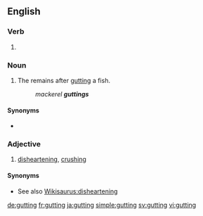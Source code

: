 ==English==

===Verb===
{{head|en|present participle}}

# {{present participle of|gut|lang=en|nocat=1}}

===Noun===
{{en-noun}}

# {{context|chiefly|in the plural|lang=en}} The remains after [[gut]]ting a fish.
#: ''mackerel '''guttings'''''

====Synonyms====
* {{l|en|guts}}

===Adjective===
{{en-adj}}

# {{context|British|lang=en}} [[disheartening]], [[crushing]]

====Synonyms====
* See also [[Wikisaurus:disheartening]]

[[de:gutting]]
[[fr:gutting]]
[[ja:gutting]]
[[simple:gutting]]
[[sv:gutting]]
[[vi:gutting]]